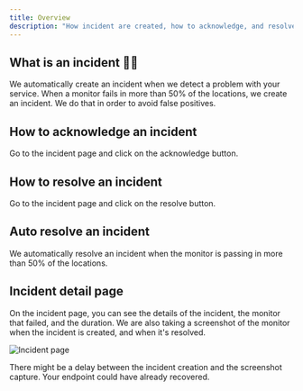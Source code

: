 ```yaml
---
title: Overview
description: "How incident are created, how to acknowledge, and resolve them🔥"
---
```


## What is an incident 🧑‍🏫

We automatically create an incident when we detect a problem with your service.
When a monitor fails in more than 50% of the locations, we create an incident.
We do that in order to avoid false positives.

## How to acknowledge an incident

Go to the incident page and click on the acknowledge button.

## How to resolve an incident

Go to the incident page and click on the resolve button.

## Auto resolve an incident

We automatically resolve an incident when the monitor is passing in more than
50% of the locations.


## Incident detail page

On the incident page, you can  see the details of the incident, the monitor that failed, and the duration.
We are also taking a screenshot of the monitor when the incident is created, and when it's resolved.


  <img
    src="/images/incident/incident-detail.png"
    alt="Incident page"
  />

<Aside>There might be a delay between the incident creation and the screenshot capture. Your endpoint could have already recovered.</Aside>